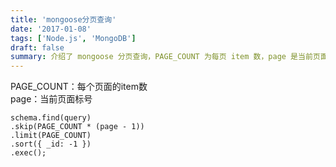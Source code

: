 ```yaml
---
title: 'mongoose分页查询'
date: '2017-01-08'
tags: ['Node.js', 'MongoDB']
draft: false
summary: 介绍了 mongoose 分页查询，PAGE_COUNT 为每页 item 数，page 是当前页面标号。通过 schema.find 结合 skip、limit 和 sort 实现分页查询，代码简洁高效。 
---
```


PAGE_COUNT：每个页面的item数  
page：当前页面标号

```
schema.find(query)  
.skip(PAGE_COUNT * (page - 1))  
.limit(PAGE_COUNT)  
.sort({ _id: -1 })  
.exec();
```